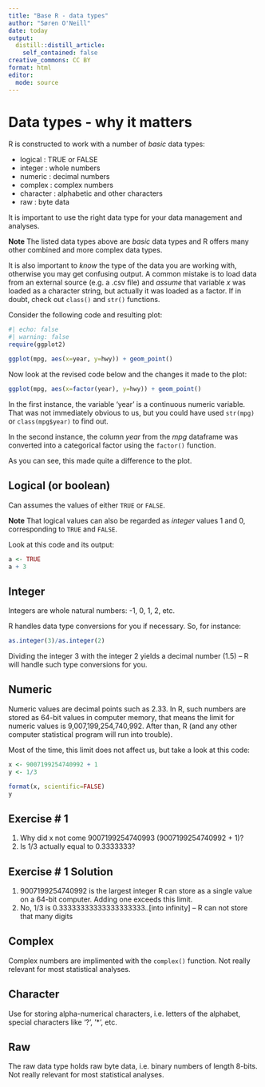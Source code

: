 ```yaml
---
title: "Base R - data types"
author: "Søren O'Neill"
date: today
output:
  distill::distill_article:
    self_contained: false
creative_commons: CC BY
format: html
editor: 
  mode: source
---
```


# Data types - why it matters

R is constructed to work with a number of _basic_ data types:

* logical : TRUE or FALSE
* integer : whole numbers
* numeric : decimal numbers
* complex : complex numbers 
* character : alphabetic and other characters
* raw : byte data

It is important to use the right data type for your data management and analyses.

**Note** The listed data types above are _basic_ data types and R offers many other combined and more complex data types.

It is also important to _know_ the type of the data you are working with, otherwise you may get confusing output. A common mistake is to load data from an external source (e.g. a .csv file) and _assume_ that variable _x_ was loaded as a character string, but actually it was loaded as a factor. If in doubt, check out `class()` and `str()` functions.

Consider the following code and resulting plot:

```r
#| echo: false
#| warning: false
require(ggplot2)
```


```r

ggplot(mpg, aes(x=year, y=hwy)) + geom_point()
```

Now look at the revised code below and the changes it made to the plot:

```r
ggplot(mpg, aes(x=factor(year), y=hwy)) + geom_point()
```

In the first instance, the variable 'year' is a continuous numeric variable. That was not immediately obvious to us, but you could have used `str(mpg)` or `class(mpg$year)` to find out. 

In the second instance, the column _year_ from the _mpg_ dataframe was converted into a categorical factor using the `factor()` function.

As you can see, this made quite a difference to the plot.

## Logical (or boolean)

Can assumes the values of either `TRUE` or `FALSE`.

**Note** That logical values can also be regarded as _integer_ values 1 and 0, corresponding to `TRUE` and `FALSE`.

Look at this code and its output:

```r
a <- TRUE
a + 3
```

## Integer

Integers are whole natural numbers: -1, 0, 1, 2, etc. 

R handles data type conversions for you if necessary. So, for instance:

```r
as.integer(3)/as.integer(2)
```

Dividing the integer 3 with the integer 2 yields a decimal number (1.5) -- R will handle such type conversions for you.

## Numeric

Numeric values are decimal points such as 2.33. In R, such numbers are stored as 64-bit values in computer memory, that means the limit for numeric values is 9,007,199,254,740,992. After than, R (and any other computer statistical program will run into trouble).

Most of the time, this limit does not affect us, but take a look at this code:

```r
x <- 9007199254740992 + 1
y <- 1/3

format(x, scientific=FALSE)
y

```

:::{.callout-note collapse=false}
## Exercise # 1

1. Why did x not come 9007199254740993 (9007199254740992 + 1)?
2. Is 1/3 actually equal to 0.3333333?
:::

:::{.callout-note collapse=true}
## Exercise # 1 Solution

1. 9007199254740992 is the largest integer R can store as a single value on a 64-bit computer. Adding one exceeds this limit. 
2. No, 1/3 is 0.33333333333333333333..[into infinity] -- R can not store that many digits
:::

## Complex

Complex numbers are implimented with the `complex()` function. Not really relevant for most statistical analyses.

## Character

Use for storing alpha-numerical characters, i.e. letters of the alphabet, special characters like '?', '*', etc.

## Raw

The raw data type holds raw byte data, i.e. binary numbers of length 8-bits. Not really relevant for most statistical analyses.

<script src="https://giscus.app/client.js"
        data-repo="sorenoneill/r4phd"
        data-repo-id="R_kgDOJ9etDQ"
        data-category="Announcements"
        data-category-id="DIC_kwDOJ9etDc4CYApF"
        data-mapping="pathname"
        data-strict="0"
        data-reactions-enabled="0"
        data-emit-metadata="0"
        data-input-position="bottom"
        data-theme="cobalt"
        data-lang="en"
        crossorigin="anonymous"
        async>
</script>